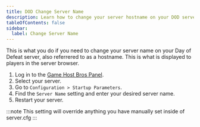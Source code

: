 ```yaml
---
title: DOD Change Server Name
description: Learn how to change your server hostname on your DOD server.
tableOfContents: false
sidebar:
  label: Change Server Name
---
```


This is what you do if you need to change your server name on your Day of Defeat server, also referrered to as a hostname. This is what is displayed to players in the server browser.

1. Log in to the [Game Host Bros Panel](https://panel.gamehostbros.com/).
2. Select your server.
3. Go to `Configuration > Startup Parameters`.
4. Find the `Server Name` setting and enter your desired server name.
5. Restart your server.

:::note
This setting will override anything you have manually set inside of server.cfg
:::